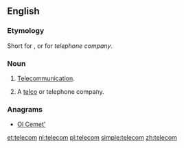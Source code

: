 ==English==

===Etymology===
Short for {{term|telecommunication}}, or for ''telephone company''.

===Noun===
{{en-noun}}

# {{informal}} [[telecommunication|Telecommunication]].
# {{informal}} A [[telco]] or telephone company.

===Anagrams===
* [[Ol Cemet'#English|Ol Cemet']]

[[et:telecom]]
[[nl:telecom]]
[[pl:telecom]]
[[simple:telecom]]
[[zh:telecom]]